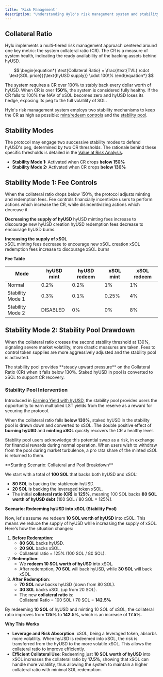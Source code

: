 ```yaml
---
title: 'Risk Management'
description: "Understanding Hylo's risk management system and stability mechanisms"
---
```


## Collateral Ratio

Hylo implements a multi-tiered risk management approach centered around one key metric: the system collateral ratio (CR). The CR is a measure of system health, indicating the ready availability of the backing assets behind hyUSD.


$$
\begin{equation*}
\text{Collateral Ratio} = \frac{\text{TVL} \cdot \text{SOL price}}{\text{hyUSD supply}} \cdot 100\%
\end{equation*}
$$


The system requires a CR over 100% to stably back every dollar worth of hyUSD. When CR is over **150%**, the system is considered fully healthy. If the CR falls to 100% the NAV of xSOL becomes zero and hyUSD loses its hedge, exposing its peg to the full volatility of SOL.

Hylo's risk management system employs two stability mechanisms to keep the CR as high as possible: [mint/redeem controls](#stability-mode-1-fee-controls) and the [stability pool](#stability-mode-2-stability-pool-drawdown).

## Stability Modes

The protocol may engage two successive stability modes to defend hyUSD's peg, determined by two CR thresholds. The rationale behind these specific thresholds is detailed in the [Value at Risk Analysis](/technical-addendum/value-at-risk-analysis).


* **Stability Mode 1:** Activated when CR drops **below 150%**
* **Stability Mode 2:** Activated when CR drops **below 130%**


## Stability Mode 1: Fee Controls

When the collateral ratio drops below 150%, the protocol adjusts minting and redemption fees. Fee controls financially incentivize users to perform actions which increase the CR, while disincentivizing actions which decrease it.

**Decreasing the supply of hyUSD**
<CardGroup>
  <Card title="Minting Fees (Increasing)" icon="arrow-up" horizontal>
    hyUSD minting fees increase to discourage new hyUSD creation
  </Card>
  <Card title="Redemption Fees (Decreasing)" icon="arrow-down" horizontal>
    hyUSD redemption fees decrease to encourage hyUSD burns
  </Card>
</CardGroup>

**Increasing the supply of xSOL**  
<CardGroup>
  <Card title="Minting Fees (Decreasing)" icon="arrow-down" horizontal>
    xSOL minting fees decrease to encourage new xSOL creation
  </Card>
  <Card title="Redemption Fees (Increasing)" icon="arrow-up" horizontal>
    xSOL redemption fees increase to discourage xSOL burns
  </Card>
</CardGroup>

**Fee Table**

  |**Mode**          | **hyUSD mint** | **hyUSD redeem** | **xSOL mint** | **xSOL redeem** |
  |------------------|----------------|------------------|---------------|-----------------|
  |Normal            | 0.2%           | 0.2%             | 1%            | 1%              |
  |Stability Mode 1  | 0.3%           | 0.1%             | 0.25%         | 4%              |
  |Stability Mode 2  | DISABLED       | 0%               | 0%            | 8%              |

## Stability Mode 2: Stability Pool Drawdown

When the collateral ratio crosses the second stability threshold at 130%, signaling severe market volatility, more drastic measures are taken. Fees to control token supplies are more aggressively adjusted and the stability pool is activated.

<Note>
The stability pool provides **steady upward pressure** on the Collateral Ratio (CR) when it falls below 130%. Staked hyUSD in pool is converted to xSOL to support CR recovery.
</Note>

### Stability Pool Intervention

Introduced in [Earning Yield with hyUSD](../protocol-overview/earning-yield-with-hyUSD), the stability pool provides users the opportunity to earn multiplied LST yields from the reserve as a reward for securing the protocol.

When the collateral ratio falls **below 130%**, staked hyUSD in the stability pool is drawn down and converted to xSOL. The double positive effect of **burning hyUSD** and **minting xSOL** quickly recovers the CR a healthy level.

Stability pool users acknowledge this potential swap as a risk, in exchange for financial rewards during normal operation. When users wish to withdraw from the pool during market turbulence, a pro rata share of the minted xSOL is returned to them.

<Accordion title="Example: Stability Pool usage">
**Starting Scenario: Collateral and Pool Breakdown**

We start with a total of **100 SOL** that backs both hyUSD and xSOL:

* **80 SOL** is backing the stablecoin hyUSD.
* **20 SOL** is backing the leveraged token xSOL.
* The initial **collateral ratio (CR)** is **125%**, meaning 100 SOL backs **80 SOL worth of hyUSD debt** (100 SOL / 80 SOL = 125%).

**Scenario: Redeeming hyUSD into xSOL (Stability Pool)**

Now, let's assume we redeem **10 SOL worth of hyUSD** into xSOL. This means we reduce the supply of hyUSD while increasing the supply of xSOL. Here's how the situation changes:

1. **Before Redemption**:
   * **80 SOL** backs hyUSD.
   * **20 SOL** backs xSOL.
   * Collateral ratio = 125% (100 SOL / 80 SOL).
2. **Redemption**:
   * We **redeem 10 SOL worth of hyUSD** into xSOL.
   * After redemption, **70 SOL** will back hyUSD, while **30 SOL** will back xSOL.
3. **After Redemption**:
   * **70 SOL** now backs hyUSD (down from 80 SOL).
   * **30 SOL** backs xSOL (up from 20 SOL).
   * The new **collateral ratio** is: \
     Collateral Ratio = 100 SOL / 70 SOL = **142.5%**

By redeeming **10 SOL** of hyUSD and minting 10 SOL of xSOL, the collateral ratio improves from **125%** to **142.5%**, which is an increase of **17.5%**.

**Why This Works**

* **Leverage and Risk Absorption**: xSOL, being a leveraged token, absorbs more volatility. When hyUSD is redeemed into xSOL, the risk is transferred from the hyUSD to the more volatile xSOL. This allows the collateral ratio to improve efficiently.
* **Efficient Collateral Use**: Redeeming just **10 SOL worth of hyUSD** into xSOL increases the collateral ratio by **17.5%**, showing that xSOL can handle more volatility, thus allowing the system to maintain a higher collateral ratio with minimal SOL redemption.
</Accordion>